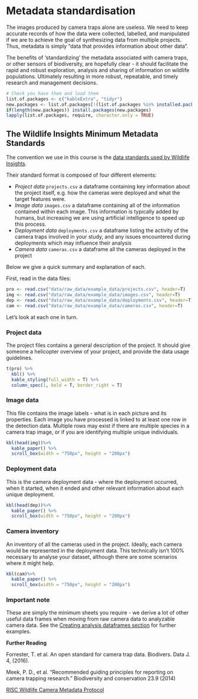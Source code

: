 # Metadata standardisation {#standard}

The images produced by camera traps alone are useless. We need to keep accurate records of how the data were collected, labelled, and manipulated if we are to achieve the goal of synthesizing data from multiple projects. Thus, metadata is simply “data that provides information about other data”. 

The benefits of 'standardizing' the metadata associated with camera traps, or other sensors of biodiversity, are hopefully clear - it should facilitate the rapid and robust exploration, analysis and sharing of information on wildlife populations. Ultimately resulting in more robust, repeatable, and timely research and management decisions.

```r
# Check you have them and load them
list.of.packages <- c("kableExtra", "tidyr")
new.packages <- list.of.packages[!(list.of.packages %in% installed.packages()[,"Package"])]
if(length(new.packages)) install.packages(new.packages)
lapply(list.of.packages, require, character.only = TRUE)

```

## The Wildlife Insights Minimum Metadata Standards

The convention we use in this course is the [data standards used by Wildlife Insights](https://docs.google.com/spreadsheets/d/1Jg-WybmVeGlWGrbPpwuwJCgranOV1r3M_LrzELttfK0/edit#gid=412365965).

Their standard format is composed of four different elements:

- *Project data* `projects.csv` a dataframe containing key information about the project itself, e.g. how the cameras were deployed and what the target features were.
- *Image data* `images.csv` a dataframe containing all of the information contained within each image. This information is typically added by humans, but increasing we are using artificial intelligence to speed up this process. 
- *Deployment data* `deployments.csv` a dataframe listing the activity of the camera traps involved in your study, and any issues encountered during deployments which may influence their analysis
- *Camera data* `cameras.csv` a dataframe all the cameras deployed in the project

Below we give a quick summary and explanation of each. 

First, read in the data files:

```r
pro <- read.csv("data/raw_data/example_data/projects.csv", header=T)
img <- read.csv("data/raw_data/example_data/images.csv", header=T)
dep <- read.csv("data/raw_data/example_data/deployments.csv", header=T)
cam <- read.csv("data/raw_data/example_data/cameras.csv", header=T)
```

Let's look at each one in turn.

### Project data

The project files contains a general description of the project. It should give someone a helicopter overview of your project, and provide the data usage guidelines.

```r
t(pro) %>%
  kbl() %>%
  kable_styling(full_width = T) %>%
  column_spec(1, bold = T, border_right = T)
```

### Image data

This file contains the image labels - what is in each picture and its properties. Each image you have processed is linked to at least one row in the detection data. Multiple rows may exist if there are multiple species in a camera trap image, or if you are identifying multiple unique individuals. 

```r
kbl(head(img))%>%
  kable_paper() %>%
  scroll_box(width = "750px", height = "200px")
```


### Deployment data

This is the camera deployment data - where the deployment occurred, when it started, when it ended and other relevant information about each unique deployment.

```r
kbl(head(dep))%>%
  kable_paper() %>%
  scroll_box(width = "750px", height = "200px")

```

### Camera inventory

An inventory of all the cameras used in the project. Ideally, each camera would be represented in the deployment data. This technically isn't 100% necessary to analyse your dataset, although there are some scenarios where it might help. 

```r
kbl(cam)%>%
  kable_paper() %>%
  scroll_box(width = "750px", height = "200px")

```

### Important note
These are simply the minimum sheets you require - we derive a lot of other useful data frames when moving from raw camera data to analyzable camera data. See the [Creating analysis dataframes section](#data-creation) for further examples. 


**Further Reading**

Forrester, T. et al. An open standard for camera trap data. Biodivers. Data J. 4, (2016).

Meek, P. D., et al. "Recommended guiding principles for reporting on camera trapping research." Biodiversity and conservation 23.9 (2014)

[RISC Wildlife Camera Metadata Protocol](https://www2.gov.bc.ca/assets/gov/environment/natural-resource-stewardship/nr-laws-policy/risc/wcmp_v1.pdf)  





